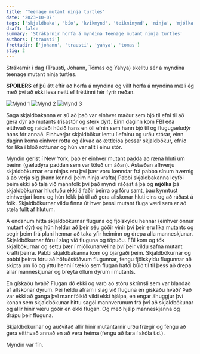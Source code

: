 ```yaml
---
title: 'Teenage mutant ninja turtles'
date: '2023-10-07'
tags: ['skjaldbaka', 'bío', 'kvikmynd', 'teiknimynd', 'ninja', 'mjólka']
draft: false
summary: 'Strákarnir horfa á myndina Teenage mutant ninja turtles'
authors: ['trausti']
frettadir: ['johann', 'trausti', 'yahya', 'tomas']
stig: 2
---
```



Strákarnir í dag (Trausti, Jóhann, Tómas og Yahya) skelltu sér á myndina teenage mutant ninja turtles. 


**SPOILERS**
ef þú átt eftir að horfa á myndina og villt horfa á myndina mæli ég með því að ekki lesa neitt ef fréttinni hér fyrir neðan.


![Mynd 1](/static/images/faerslur/annad/m-1.jpg)
![Mynd 2](/static/images/faerslur/annad/m-2.jpg)
![Mynd 3](/static/images/faerslur/annad/m-3.jpg)


Saga skjaldbakanna er sú að það var einhver maður sem bjó til efni til að gera dýr að mutants (risastór og sterk dýr). Einn daginn kom FBI eða eitthvað og raidaði húsið hans en öll efnin sem hann bjó til og flugugæludýr hans fór annað.
Einhverjar skjaldbökur lentu í efninu og urðu stórar, einn daginn koma einhver rotta og ákvað að ættleiða þessar skjaldbökur, efnið fór líka í blóð rottunar og hún var allt í einu stór.


Myndin gerist í New York, það er einhver mutant padda að ræna hluti um bæinn (gæludýra paddan sem var töluð um áðan).
Ástæðan afhverju skjaldbökurnar eru ninjas eru því þær voru kenndar frá pabba sínum hvernig á að verja sig (hann kenndi þeim ninja krafta)
Pabbi skjaldbakanna leyfði þeim ekki að tala við mannfólk því það myndi ráðast á þá og **mjólka** þá
skjaldbökurnar hlustuðu ekki á faðir þeirra og fóru samt, þau kynntust einhverjari konu og hún fékk þá til að gera allskonar hluti eins og að ráðast á fólk. Skjaldbökurnar vildu finna út hver þessi mutant fluga væri sem er að stela fullt af hlutum.


Á endanum hitta skjaldbökurnar fluguna og fjölskyldu hennar (einhver önnur mutant dýr) og hún heldur að þeir séu góðir vinir því þeir eru líka mutants og segir þeim frá plani hennar að taka yfir heiminn og drepa alla manneskjunar.
Skjaldbökurnar fóru í slag við fluguna og töpuðu. FBI kom og tók skjalbökurnar og settu þær í mjólkunarvélina því þeir vildu safna mutant krafti þeirra. Pabbi skjaldbakanna kom og bjargaði þeim. Skjaldbökurnar og pabbi þeirra fóru að höfuðstöðvum flugunnar, fengu fjölskyldu flugunnar að skipta um lið og ýttu henni í tækið sem flugan hafði búið til til þess að drepa allar manneskjunar og breyta öllum dýrum í mutants.


En gískaðu hvað? Flugan dó ekki og varð að stóru skrímsli sem var blandað af allskonar dýrum. Þei héldu áfram í slag við fluguna en gískaðu hvað? Það var ekki að ganga þvî mannfólkið vildi ekki hjálpa, en engar áhuggjur því konan sem skjaldbökunar hittu sagði mannverunum frá því að skjaldbökunar og allir hinir væru góðir en ekki flugan.
Og með hjálp manneskjanna og drápu þeir fluguna.


Skjaldbökurnar og auðvitað allir hinir mutantarnir urðu frægir og fengu að gera eitthvað annað en að vera heima (fengu að fara í skóla t.d.).


Myndin var fín.

